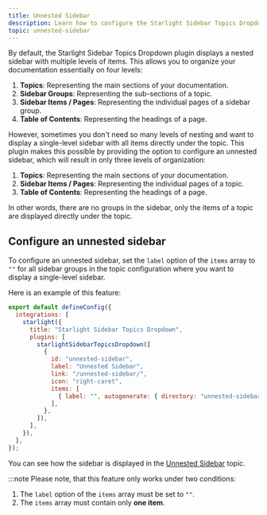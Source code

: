```yaml
---
title: Unnested Sidebar
description: Learn how to configure the Starlight Sidebar Topics Dropdown plugin to display a single-level sidebar without nesting items.
topic: unnested-sidebar
---
```


By default, the Starlight Sidebar Topics Dropdown plugin displays a nested sidebar with multiple levels of items. This allows you to organize your documentation essentially on four levels:

1. **Topics**: Representing the main sections of your documentation.
2. **Sidebar Groups**: Representing the sub-sections of a topic.
3. **Sidebar Items / Pages**: Representing the individual pages of a sidebar group.
4. **Table of Contents**: Representing the headings of a page.

However, sometimes you don't need so many levels of nesting and want to display a single-level sidebar with all items directly under the topic. This plugin makes this possible by providing the option to configure an unnested sidebar, which will result in only three levels of organization:

1. **Topics**: Representing the main sections of your documentation.
2. **Sidebar Items / Pages**: Representing the individual pages of a topic.
3. **Table of Contents**: Representing the headings of a page.

In other words, there are no groups in the sidebar, only the items of a topic are displayed directly under the topic.

## Configure an unnested sidebar

To configure an unnested sidebar, set the `label` option of the `items` array to `""` for all sidebar groups in the topic configuration where you want to display a single-level sidebar.

Here is an example of this feature:

```js "label: \"\""
export default defineConfig({
  integrations: [
    starlight({
      title: "Starlight Sidebar Topics Dropdown",
      plugins: [
        starlightSidebarTopicsDropdown([
          {
            id: "unnested-sidebar",
            label: "Unnested Sidebar",
            link: "/unnested-sidebar/",
            icon: "right-caret",
            items: [
              { label: "", autogenerate: { directory: "unnested-sidebar" } },
            ],
          },
        ]),
      ],
    }),
  ],
});
```

You can see how the sidebar is displayed in the [Unnested Sidebar](/unnested-sidebar/lorem-ipsum/) topic.

:::note
Please note, that this feature only works under two conditions:

1. The `label` option of the `items` array must be set to `""`.
2. The `items` array must contain only **one item**.
